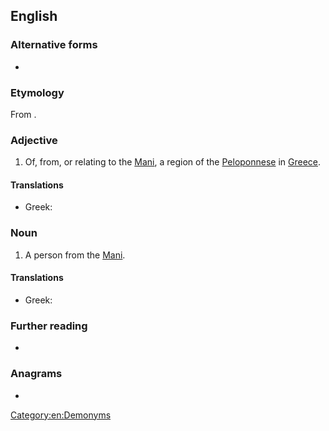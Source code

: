 ==English==

===Alternative forms===
* {{l|en|Maniate}}

===Etymology===
From {{suffix|Mani|iot|lang=en}}.

===Adjective===
{{en-adj|-}}

# Of, from, or relating to the [[Mani]], a region of the [[Peloponnese]] in [[Greece]].

====Translations====
{{trans-top|relating to Mani}}
* Greek: {{t+|el|μανιάτικος}}
{{trans-mid}}
{{trans-bottom}}

===Noun===
{{en-noun}}

# A person from the [[Mani]].

====Translations====
{{trans-top|person from Mani}}
* Greek: {{t+|el|Μανιάτης|m}}
{{trans-mid}}
{{trans-bottom}}

===Further reading===
* {{pedialite|Mani Peninsula}}

===Anagrams===
* {{anagrams|en|I am not|Minato|manito}}

[[Category:en:Demonyms]]